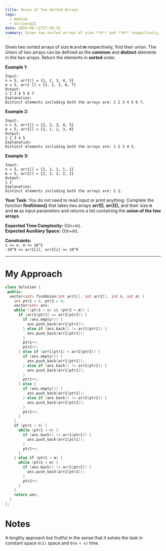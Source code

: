```yaml
---
title: Union of Two Sorted Arrays
tags:
  - medium
  - StriverA2Z
date: 2024-06-11T17:39:32
summary: Given two sorted arrays of size **n** and **m** respectively, find their union. The Union of two arrays can be defined as the common and distinct elements in the two arrays. Return the elements in sorted order.
---
```


Given two sorted arrays of size **n** and **m** respectively, find their union. The Union of two arrays can be defined as the **common** and **distinct** elements in the two arrays. Return the elements in **sorted** order.

**Example 1:**

```
Input:
n = 5, arr1[] = {1, 2, 3, 4, 5}
m = 5, arr2 [] = {1, 2, 3, 6, 7}
Output:
1 2 3 4 5 6 7
Explanation:
Distinct elements including both the arrays are: 1 2 3 4 5 6 7.
```

**Example 2:**

```
Input:
n = 5, arr1[] = {2, 2, 3, 4, 5}
m = 5, arr2[] = {1, 1, 2, 3, 4}
Output:
1 2 3 4 5
Explanation:
Distinct elements including both the arrays are: 1 2 3 4 5.
```

**Example 3:**

```
Input:
n = 5, arr1[] = {1, 1, 1, 1, 1}
m = 5, arr2[] = {2, 2, 2, 2, 2}
Output:
1 2
Explanation:
Distinct elements including both the arrays are: 1 2.
```

**Your Task:**
You do not need to read input or print anything. Complete the function **findUnion()** that takes two arrays **arr1\[\]**, **arr2\[\],** and their size **n** and **m** as input parameters and returns a list containing the **union of the two arrays**.

**Expected Time Complexity:** O(n+m).  
**Expected Auxiliary Space:** O(n+m).

**Constraints:**  
`1 <= n, m <= 10^5`  
`-10^9 <= arr1[i], arr2[i] <= 10^9`

---

# My Approach

```cpp
class Solution {
 public:
  vector<int> findUnion(int arr1[], int arr2[], int n, int m) {
    int ptr1 = 0, ptr2 = 0;
    vector<int> ans;
    while ((ptr1 < n) && (ptr2 < m)) {
      if (arr1[ptr1] == arr2[ptr2]) {
        if (ans.empty()) {
          ans.push_back(arr1[ptr1]);
        } else if (ans.back() != arr1[ptr1]) {
          ans.push_back(arr1[ptr1]);
        }
        ptr1++;
        ptr2++;
      } else if (arr1[ptr1] < arr2[ptr2]) {
        if (ans.empty()) {
          ans.push_back(arr1[ptr1]);
        } else if (ans.back() != arr1[ptr1]) {
          ans.push_back(arr1[ptr1]);
        }
        ptr1++;
      } else {
        if (ans.empty()) {
          ans.push_back(arr2[ptr2]);
        } else if (ans.back() != arr2[ptr2]) {
          ans.push_back(arr2[ptr2]);
        }
        ptr2++;
      }
    }
    if (ptr1 < n) {
      while (ptr1 < n) {
        if (ans.back() != arr1[ptr1]) {
          ans.push_back(arr1[ptr1]);
        }
        ptr1++;
      }
    } else if (ptr2 < m) {
      while (ptr2 < m) {
        if (ans.back() != arr2[ptr2]) {
          ans.push_back(arr2[ptr2]);
        }
        ptr2++;
      }
    }
    return ans;
  }
};
```

# Notes

A lengthy approach but fruitful in the sense that it solves the task in constant space `O(1)` space and `O(m + n)` time.
